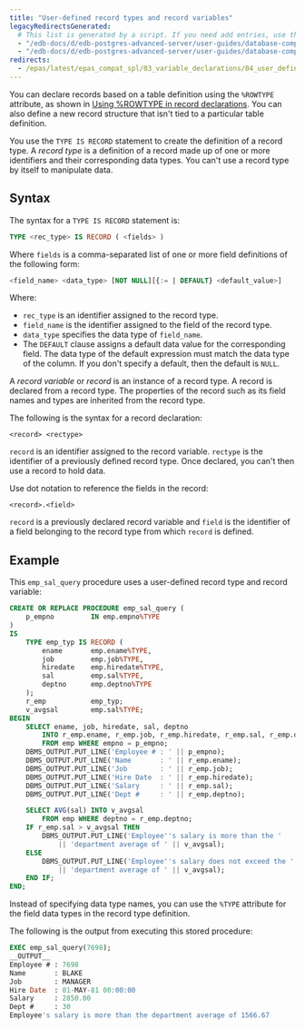 ```yaml
---
title: "User-defined record types and record variables"
legacyRedirectsGenerated:
  # This list is generated by a script. If you need add entries, use the `legacyRedirects` key.
  - "/edb-docs/d/edb-postgres-advanced-server/user-guides/database-compatibility-for-oracle-developers-guide/9.6/Database_Compatibility_for_Oracle_Developers_Guide_v9.6.1.060.html"
  - "/edb-docs/d/edb-postgres-advanced-server/user-guides/database-compatibility-for-oracle-developers-guide/9.5/Database_Compatibility_for_Oracle_Developers_Guide.1.154.html"
redirects:
  - /epas/latest/epas_compat_spl/03_variable_declarations/04_user_defined_record_types_and_record_variables/ #generated for docs/epas/reorg-role-use-case-mode
---
```


<div id="user_defined_record_types_and_record_variables" class="registered_link"></div>

You can declare records based on a table definition using the `%ROWTYPE` attribute, as shown in [Using %ROWTYPE in record declarations](03_using__row_type_in_record_declarations). You can also define a new record structure that isn't tied to a particular table definition.

You use the `TYPE IS RECORD` statement to create the definition of a record type. A *record type* is a definition of a record made up of one or more identifiers and their corresponding data types. You can't use a record type by itself to manipulate data.

## Syntax

The syntax for a `TYPE IS RECORD` statement is:

```sql
TYPE <rec_type> IS RECORD ( <fields> )
```

Where `fields` is a comma-separated list of one or more field definitions of the following form:

```sql
<field_name> <data_type> [NOT NULL][{:= | DEFAULT} <default_value>]
```

Where:

-  `rec_type` is an identifier assigned to the record type.
-  `field_name` is the identifier assigned to the field of the record type.
-  `data_type` specifies the data type of `field_name`.
-  The `DEFAULT` clause assigns a default data value for the corresponding field. The data type of the default expression must match the data type of the column. If you don't specify a default, then the default is `NULL`.

A *record variable* or *record* is an instance of a record type. A record is declared from a record type. The properties of the record such as its field names and types are inherited from the record type.

The following is the syntax for a record declaration:

```text
<record> <rectype>
```

`record` is an identifier assigned to the record variable. `rectype` is the identifier of a previously defined record type. Once declared, you can't then use a record to hold data.

Use dot notation to reference the fields in the record:

```text
<record>.<field>
```

`record` is a previously declared record variable and `field` is the identifier of a field belonging to the record type from which `record` is defined.

## Example 

This `emp_sal_query` procedure uses a user-defined record type and record variable:

```sql
CREATE OR REPLACE PROCEDURE emp_sal_query (
    p_empno         IN emp.empno%TYPE
)
IS
    TYPE emp_typ IS RECORD (
        ename       emp.ename%TYPE,
        job         emp.job%TYPE,
        hiredate    emp.hiredate%TYPE,
        sal         emp.sal%TYPE,
        deptno      emp.deptno%TYPE
    );
    r_emp           emp_typ;
    v_avgsal        emp.sal%TYPE;
BEGIN
    SELECT ename, job, hiredate, sal, deptno
        INTO r_emp.ename, r_emp.job, r_emp.hiredate, r_emp.sal, r_emp.deptno
        FROM emp WHERE empno = p_empno;
    DBMS_OUTPUT.PUT_LINE('Employee # : ' || p_empno);
    DBMS_OUTPUT.PUT_LINE('Name       : ' || r_emp.ename);
    DBMS_OUTPUT.PUT_LINE('Job        : ' || r_emp.job);
    DBMS_OUTPUT.PUT_LINE('Hire Date  : ' || r_emp.hiredate);
    DBMS_OUTPUT.PUT_LINE('Salary     : ' || r_emp.sal);
    DBMS_OUTPUT.PUT_LINE('Dept #     : ' || r_emp.deptno);

    SELECT AVG(sal) INTO v_avgsal
        FROM emp WHERE deptno = r_emp.deptno;
    IF r_emp.sal > v_avgsal THEN
        DBMS_OUTPUT.PUT_LINE('Employee''s salary is more than the '
            || 'department average of ' || v_avgsal);
    ELSE
        DBMS_OUTPUT.PUT_LINE('Employee''s salary does not exceed the '
            || 'department average of ' || v_avgsal);
    END IF;
END;
```

Instead of specifying data type names, you can use the `%TYPE` attribute for the field data types in the record type definition.

The following is the output from executing this stored procedure:

```sql
EXEC emp_sal_query(7698);
__OUTPUT__
Employee # : 7698
Name       : BLAKE
Job        : MANAGER
Hire Date  : 01-MAY-81 00:00:00
Salary     : 2850.00
Dept #     : 30
Employee's salary is more than the department average of 1566.67
```
